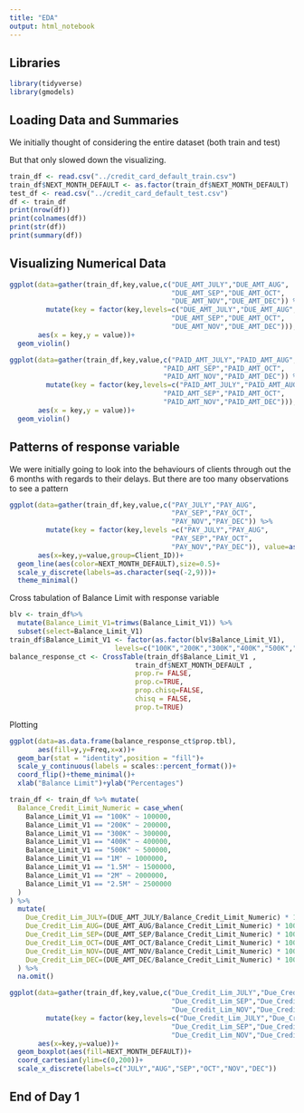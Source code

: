 ```yaml
---
title: "EDA"
output: html_notebook
---
```


## Libraries
```r
library(tidyverse)
library(gmodels)
```

## Loading Data and Summaries

We initially thought of considering the entire dataset (both train and test)

But that only slowed down the visualizing.

```r
train_df <- read.csv("../credit_card_default_train.csv")
train_df$NEXT_MONTH_DEFAULT <- as.factor(train_df$NEXT_MONTH_DEFAULT)
test_df <- read.csv("../credit_card_default_test.csv")
df <- train_df
print(nrow(df))
print(colnames(df))
print(str(df))
print(summary(df))

```

## Visualizing Numerical Data

```r
ggplot(data=gather(train_df,key,value,c("DUE_AMT_JULY","DUE_AMT_AUG",
                                        "DUE_AMT_SEP","DUE_AMT_OCT",
                                        "DUE_AMT_NOV","DUE_AMT_DEC")) %>% 
         mutate(key = factor(key,levels=c("DUE_AMT_JULY","DUE_AMT_AUG",
                                        "DUE_AMT_SEP","DUE_AMT_OCT",
                                        "DUE_AMT_NOV","DUE_AMT_DEC"))),
       aes(x = key,y = value))+
  geom_violin()
```

```r
ggplot(data=gather(train_df,key,value,c("PAID_AMT_JULY","PAID_AMT_AUG",
                                      "PAID_AMT_SEP","PAID_AMT_OCT",
                                      "PAID_AMT_NOV","PAID_AMT_DEC")) %>%
         mutate(key = factor(key,levels=c("PAID_AMT_JULY","PAID_AMT_AUG",
                                      "PAID_AMT_SEP","PAID_AMT_OCT",
                                      "PAID_AMT_NOV","PAID_AMT_DEC"))),
       aes(x = key,y = value))+
  geom_violin()
```

## Patterns of response variable


We were initially going to look into the behaviours of clients through out the 6 months with regards to their delays. But there are too many observations to see a pattern
```r
ggplot(data=gather(train_df,key,value,c("PAY_JULY","PAY_AUG",
                                        "PAY_SEP","PAY_OCT",
                                        "PAY_NOV","PAY_DEC")) %>%
         mutate(key = factor(key,levels =c("PAY_JULY","PAY_AUG",
                                        "PAY_SEP","PAY_OCT",
                                        "PAY_NOV","PAY_DEC")), value=as.factor(value)),
       aes(x=key,y=value,group=Client_ID))+
  geom_line(aes(color=NEXT_MONTH_DEFAULT),size=0.5)+
  scale_y_discrete(labels=as.character(seq(-2,9)))+
  theme_minimal()
```
Cross tabulation of Balance Limit with response variable
```r
blv <- train_df%>% 
  mutate(Balance_Limit_V1=trimws(Balance_Limit_V1)) %>% 
  subset(select=Balance_Limit_V1)
train_df$Balance_Limit_V1 <- factor(as.factor(blv$Balance_Limit_V1),
                          levels=c("100K","200K","300K","400K","500K","1M","1.5M","2.5M"))
balance_response_ct <- CrossTable(train_df$Balance_Limit_V1 ,
                               train_df$NEXT_MONTH_DEFAULT ,
                               prop.r= FALSE,
                               prop.c=TRUE,
                               prop.chisq=FALSE, 
                               chisq = FALSE,
                               prop.t=TRUE)
```
Plotting
```r
ggplot(data=as.data.frame(balance_response_ct$prop.tbl),
       aes(fill=y,y=Freq,x=x))+
  geom_bar(stat = "identity",position = "fill")+
  scale_y_continuous(labels = scales::percent_format())+
  coord_flip()+theme_minimal()+
  xlab("Balance Limit")+ylab("Percentages")
```


```r
train_df <- train_df %>% mutate(
  Balance_Credit_Limit_Numeric = case_when(
    Balance_Limit_V1 == "100K" ~ 100000,
    Balance_Limit_V1 == "200K" ~ 200000,
    Balance_Limit_V1 == "300K" ~ 300000,
    Balance_Limit_V1 == "400K" ~ 400000,
    Balance_Limit_V1 == "500K" ~ 500000,
    Balance_Limit_V1 == "1M" ~ 1000000,
    Balance_Limit_V1 == "1.5M" ~ 1500000,
    Balance_Limit_V1 == "2M" ~ 2000000,
    Balance_Limit_V1 == "2.5M" ~ 2500000
  )
) %>%
  mutate(
    Due_Credit_Lim_JULY=(DUE_AMT_JULY/Balance_Credit_Limit_Numeric) * 100,
    Due_Credit_Lim_AUG=(DUE_AMT_AUG/Balance_Credit_Limit_Numeric) * 100,
    Due_Credit_Lim_SEP=(DUE_AMT_SEP/Balance_Credit_Limit_Numeric) * 100,
    Due_Credit_Lim_OCT=(DUE_AMT_OCT/Balance_Credit_Limit_Numeric) * 100,
    Due_Credit_Lim_NOV=(DUE_AMT_NOV/Balance_Credit_Limit_Numeric) * 100,
    Due_Credit_Lim_DEC=(DUE_AMT_DEC/Balance_Credit_Limit_Numeric) * 100
  ) %>%
  na.omit()
```

```r
ggplot(data=gather(train_df,key,value,c("Due_Credit_Lim_JULY","Due_Credit_Lim_AUG",
                                        "Due_Credit_Lim_SEP","Due_Credit_Lim_OCT",
                                        "Due_Credit_Lim_NOV","Due_Credit_Lim_DEC")) %>%
         mutate(key = factor(key,levels=c("Due_Credit_Lim_JULY","Due_Credit_Lim_AUG",
                                        "Due_Credit_Lim_SEP","Due_Credit_Lim_OCT",
                                        "Due_Credit_Lim_NOV","Due_Credit_Lim_DEC"))),
       aes(x=key,y=value))+
  geom_boxplot(aes(fill=NEXT_MONTH_DEFAULT))+
  coord_cartesian(ylim=c(0,200))+
  scale_x_discrete(labels=c("JULY","AUG","SEP","OCT","NOV","DEC"))
```

## End of Day 1